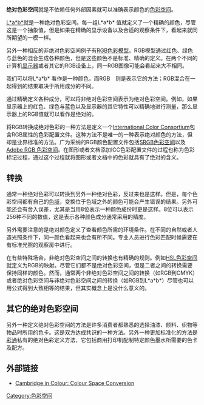 '''绝对色彩空间'''就是不依赖任何外部因素就可以准确表示颜色的[[色彩空间|色彩空间]]。

[[Lab色彩空间|L*a*b*]]就是一种绝对色彩空间。每一组L*a*b* 值就定义了一个精确的颜色，尽管这是一个抽象值，但是如果在精确的显示设备以及合适的观察条件下，看起来就同所期望的一模一样。

另外一种相反的非绝对色彩空间例子有[[RGB色彩模型|RGB色彩模型]]。RGB模型通过红色、绿色与蓝色的混合生成各种颜色，但是这些颜色不是标准、精确的定义。在两个不同的计算机[[显示器|显示器]]或者其它的RGB设备上，同一RGB图像可能会看起来大不相同。

我们可以将L*a*b* 看作是一种颜色，而RGB　则是表示它的方法；RGB混合在一起得到的结果取决于所用成分的不同。

通过精确定义各种成分，可以将非绝对色彩空间表示为绝对色彩空间。例如，如果显示器上的红色、绿色与蓝色以及显示器的其它特性可以精确地进行测量，那么显示器上的RGB值就可以看作是绝对的。

将RGB转换成绝对色彩的一种方法是定义一个[[International_Color_Consortium|International Color Consortium]]包含RGB属性的色彩配置文件。这种方法不是唯一的一种表示绝对颜色的方法，但却是业界标准的方法。广为采纳的RGB颜色配置文件包括[[SRGB色彩空间|SRGB色彩空间]]以及[[Adobe_RGB_色彩空间|Adobe RGB 色彩空间]]。在图形或者文档添加ICC色彩配置文件的过程也称为色彩标记过程，通过这个过程就将图形或者文档中的色彩就具有了绝对的含义。

==转换==
通常一种绝对色彩可以转换到另外一种绝对色彩，反过来也是这样。但是，每个色彩空间都有自己的[[色域|色域]]，变换位于色域之外的颜色可能会产生错误的结果。另外可能还会有舍入误差，尤其是当用8位表示一种颜色成份时更是这样。8位可以表示256种不同的数值，这是表示各种颜色成分通常采用的精度。

另外需要注意的是绝对颜色定义了查看颜色所需的环境条件。在不同的自然或者人造光照条件下，同一颜色看起来也会有所不同。专业人员进行色彩匹配时候需要在有标准光照的观察房中进行。

在有些特殊场合，非绝对色彩空间之间的转换也有精确的规则。例如[[HSL色彩空间|HSL色彩空间]]就定义为RGB的映射。尽管它们都不是绝对色彩空间，但是二者之间的转换需要保持同样的颜色。然而，通常两个非绝对色彩空间之间的转换（如RGB到CMYK）或者绝对色彩空间与非绝对色彩空间之间的转换（如RGB到L*a*b*）尽管也可以用公式得到大致相等的结果，但其实概念上是没什么意义的。

==其它的绝对色彩空间==

另外一种定义绝对色彩空间的方法是许多消费者都熟悉的选择油漆、颜料、织物等物品时所用的色卡。这是双方达成共识的一种方法。另外一种更加标准化的方法是[[彩通|彩通]]私有的绝对色彩定义方法，它包括商用打印机配制特定颜色墨水所需要的色卡及配方。

==外部链接==
*[http://www.cambridgeincolour.com/tutorials/color-space-conversion.htm Cambridge in Colour: Colour Space Conversion] {{Wayback|url=http://www.cambridgeincolour.com/tutorials/color-space-conversion.htm |date=20070106110012 }}

[[Category:色彩空间|Category:色彩空间]]